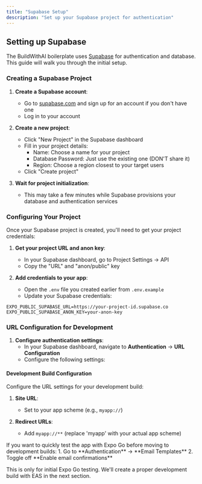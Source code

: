 ```yaml
---
title: "Supabase Setup"
description: "Set up your Supabase project for authentication"
---
```


## Setting up Supabase

The BuildWithAI boilerplate uses [Supabase](https://supabase.com/) for authentication and database. This guide will walk you through the initial setup.

### Creating a Supabase Project

1. **Create a Supabase account**:
   - Go to [supabase.com](https://database.new) and sign up for an account if you don't have one
   - Log in to your account

2. **Create a new project**:
   - Click "New Project" in the Supabase dashboard
   - Fill in your project details:
     - Name: Choose a name for your project
     - Database Password: Just use the existing one (DON'T share it)
     - Region: Choose a region closest to your target users
   - Click "Create project"

3. **Wait for project initialization**:
   - This may take a few minutes while Supabase provisions your database and authentication services

### Configuring Your Project

Once your Supabase project is created, you'll need to get your project credentials:

1. **Get your project URL and anon key**:
   - In your Supabase dashboard, go to Project Settings → API
   - Copy the "URL" and "anon/public" key

2. **Add credentials to your app**:
   - Open the `.env` file you created earlier from `.env.example`
   - Update your Supabase credentials:

```
EXPO_PUBLIC_SUPABASE_URL=https://your-project-id.supabase.co
EXPO_PUBLIC_SUPABASE_ANON_KEY=your-anon-key
```

### URL Configuration for Development

1. **Configure authentication settings**:
   - In your Supabase dashboard, navigate to **Authentication** → **URL Configuration**
   - Configure the following settings:

#### Development Build Configuration

Configure the URL settings for your development build:

1. **Site URL**: 
   - Set to your app scheme (e.g., `myapp://`)

2. **Redirect URLs**:
   - Add `myapp://**` (replace 'myapp' with your actual app scheme)

<Tip>
  If you want to quickly test the app with Expo Go before moving to development builds:
  1. Go to **Authentication** → **Email Templates**
  2. Toggle off **Enable email confirmations**
  
  This is only for initial Expo Go testing. We'll create a proper development build with EAS in the next section.
</Tip>
